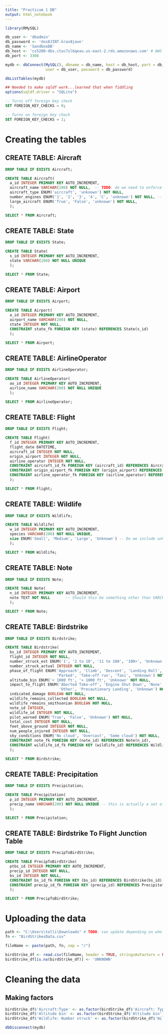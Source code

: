```yaml
---
title: "Practicum 1 DB"
output: html_notebook
---
```


```r
library(RMySQL)

db_user <- 'dbadmin'
db_password <- 'dos8JINT.kras8jaun'
db_name <- 'SandboxDB'
db_host <- 'cs5200-dbs.ctuc7sl6qeau.us-east-2.rds.amazonaws.com' # AWS Host
db_port <- 3306

mydb <- dbConnect(MySQL(), dbname = db_name, host = db_host, port = db_port,
                  user = db_user, password = db_password)
```

```r
dbListTables(mydb)
```

```r
## Needed to make sqldf work...learned that when fiddling
options(sqldf.driver = "SQLite")
```

```sql
-- Turns off foreign key check
SET FOREIGN_KEY_CHECKS = 0;
```

```sql
-- Turns on foreign key check
SET FOREIGN_KEY_CHECKS = 1;
```

# Creating the tables

## CREATE TABLE: Aircraft

```sql
DROP TABLE IF EXISTS Aircraft;
```

```sql
CREATE TABLE Aircraft(
  a_id INTEGER PRIMARY KEY AUTO_INCREMENT,
  aircraft_name VARCHAR(200) NOT NULL,  -- TODO: do we need to enforce UNIQUE here? > not sure... can there be the same aircraft different # engines?
  aircraft_type ENUM('aircraft', 'unknown') NOT NULL,
  number_engines ENUM('1', '2', '3', '4', 'C', 'unknown') NOT NULL, -- TODO: we were going to correct C here, I think
  large_aircraft ENUM('True', 'False', 'unknown') NOT NULL,
  );
```

```sql
SELECT * FROM Aircraft;
```

## CREATE TABLE: State

```sql
DROP TABLE IF EXISTS State;
```

```sql
CREATE TABLE State(
  s_id INTEGER PRIMARY KEY AUTO_INCREMENT,
  state VARCHAR(200) NOT NULL UNIQUE
  );
```

```sql
SELECT * FROM State;
```

## CREATE TABLE: Airport

```sql
DROP TABLE IF EXISTS Airport;
```

```sql
CREATE TABLE Airport(
  a_id INTEGER PRIMARY KEY AUTO_INCREMENT,
  airport_name VARCHAR(200) NOT NULL,
  state INTEGER NOT NULL,
  CONSTRAINT state_fk FOREIGN KEY (state) REFERENCES State(s_id)
  );
```

```sql
SELECT * FROM Airport;
```

## CREATE TABLE: AirlineOperator

```sql
DROP TABLE IF EXISTS AirlineOperator;
```

```sql
CREATE TABLE AirlineOperator(
  ao_id INTEGER PRIMARY KEY AUTO_INCREMENT,
  airline_name VARCHAR(200) NOT NULL UNIQUE
  );
```

```sql
SELECT * FROM AirlineOperator;
```

## CREATE TABLE: Flight

```sql
DROP TABLE IF EXISTS Flight;
```

```sql
CREATE TABLE Flight(
  f_id INTEGER PRIMARY KEY AUTO_INCREMENT,
  flight_date DATETIME,
  aircraft_id INTEGER NOT NULL,
  origin_airport INTEGER NOT NULL,
  airline_operator INTEGER NOT NULL,
  CONSTRAINT aircraft_id_fk FOREIGN KEY (aircraft_id) REFERENCES Aircraft(a_id),
  CONSTRAINT origin_airport_fk FOREIGN KEY (origin_airport) REFERENCES Airport(a_id),
  CONSTRAINT airline_operator_fk FOREIGN KEY (airline_operator) REFERENCES AirlineOperator(ao_id),
  );
```

```sql
SELECT * FROM Flight;
```

## CREATE TABLE: Wildlife

```sql
DROP TABLE IF EXISTS Wildlife;
```

```sql
CREATE TABLE Wildlife(
  w_id INTEGER PRIMARY KEY AUTO_INCREMENT,
  species VARCHAR(200) NOT NULL UNIQUE,
  size ENUM('Small', 'Medium', 'Large', 'Unknown') -- Do we include unknown? TODO: I believe I included it because there are blanks in the excel. 
  );
```

```sql
SELECT * FROM Wildlife;
```

## CREATE TABLE: Note

```sql
DROP TABLE IF EXISTS Note;
```

```sql
CREATE TABLE Note(
  n_id INTEGER PRIMARY KEY AUTO_INCREMENT,
  note TEXT NOT NULL       -- Should this be something other than VARCHAR(255)? > some of the text is > 259 bytes, so we can use TIMYTEXT/TINYBLOB or TEXT/BLOB- I vote TEXT.
  );
```

```sql
SELECT * FROM Note;
```

## CREATE TABLE: Birdstrike

```sql
DROP TABLE IF EXISTS Birdstrike;
```

```sql
CREATE TABLE Birdstrike(
  bs_id INTEGER PRIMARY KEY AUTO_INCREMENT,
  flight_id INTEGER NOT NULL,
  number_struck_est ENUM('1', '2 to 10', '11 to 100', '100+', 'Unknown') NOT NULL,
  number_struck_actual INTEGER NOT NULL,
  phase_of_flight ENUM('Approach', 'Climb', 'Descent', 'Landing Roll', 
                       'Parked', 'Take-off run', 'Taxi', 'Unknown') NOT NULL,
  altitude_bin ENUM('< 1000 ft', '> 1000 ft', 'Unknown' NOT NULL,
  impact_to_flight ENUM('Aborted Take-off', 'Engine Shut Down', 'None', 
                        'Other', 'Precautionary Landing', 'Unknown') NOT NULL,
  indicated_damage BOOLEAN NOT NULL,
  wildlife_remains_collected BOOLEAN NOT NULL,
  wildlife_remains_smithsonian BOOLEAN NOT NULL,
  note_id INTEGER,
  wildlife_id INTEGER NOT NULL,
  pilot_warned ENUM('True', 'False', 'Unknown') NOT NULL,
  total_cost INTEGER NOT NULL,
  feet_above_ground INTEGER NOT NULL,
  num_people_injured INTEGER NOT NULL,
  sky_conditions ENUM('No cloud', 'Overcast', 'Some cloud') NOT NULL,
  CONSTRAINT note_fk FOREIGN KEY (note_id) REFERENCES Note(n_id),
  CONSTRAINT wildlife_id_fk FOREIGN KEY (wildlife_id) REFERENCES Wildlife(w_id)
  );
```

```sql
SELECT * FROM Birdstrike;
```

## CREATE TABLE: Precipitation

```sql
DROP TABLE IF EXISTS Precipitation;
```

```sql
CREATE TABLE Precipitation(
  p_id INTEGER PRIMARY KEY AUTO_INCREMENT,
  precip_name VARCHAR(200) NOT NULL UNIQUE -- this is actually a set of choices ('Fog', 'Rain', 'Snow', 'None')
  );
```

```sql
SELECT * FROM Precipitation;
```

## CREATE TABLE: Birdstrike To Flight Junction Table

```sql
DROP TABLE IF EXISTS PrecipToBirdStrike;
```

```sql
CREATE TABLE PrecipToBirdStrike(
  ptbs_id INTEGER PRIMARY KEY AUTO_INCREMENT,
  precip_id INTEGER NOT NULL,
  bs_id INTEGER NOT NULL,
  CONSTRAINT bs_id_fk FOREIGN KEY (bs_id) REFERENCES BirdStrike(bs_id),
  CONSTRAINT precip_id_fk FOREIGN KEY (precip_id) REFERENCES Precipitation(p_id)
  );
```

```sql
SELECT * FROM PrecipToBirdStrike;
```

# Uploading the data

```r
path <- "C:\Users\tolli\Downloads" # TODO: can update depending on who is uploading
fn <- "BirdStrikesData.csv"

fileName <- paste(path, fn, sep = "/")

birdStrike_df <- read.csv(fileName, header = TRUE, stringsAsFactors = FALSE, na.strings=c("", " "))
birdStrike_df[is.na(birdStrike_df)] <- 'UNKNOWN'
```

# Cleaning the data

## Making factors

```r
birdStrike_df$'Aircraft:Type' <- as.factor(birdStrike_df$'Aircraft: Type')
birdStrike_df$'Altitude bin' <- as.factor(birdStrike_df$'Altitude bin')
birdStrike_df$'Wildlife: Number struck' <- as.factor(birdStrike_df$'Wildlife: Number struck')

```

```r
dbDisconnect(mydb)
```
